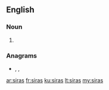 {{also|ŝiras}}
==English==

===Noun===
{{head|en|noun plural form}}

# {{plural of|sira|lang=en}}

===Anagrams===
* {{l|en|Arsis}}, {{l|en|saris}}, {{l|en|Sarsi}}

[[ar:siras]]
[[fr:siras]]
[[ku:siras]]
[[lt:siras]]
[[my:siras]]